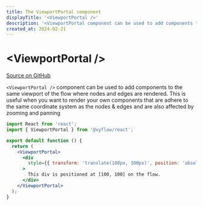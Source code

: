 ```yaml
---
title: The ViewportPortal component
displayTitle: '<ViewportPortal />'
description: '<ViewportPortal component can be used to add components to the same viewport of the flow where nodes and edges are rendered. This is useful when you want to render your own components that are adhere to the same coordinate system as the nodes & edges and are also affected by zooming and panning'
created_at: 2024-02-21
---
```


# &lt;ViewportPortal />

[Source on GitHub](https://github.com/xyflow/xyflow/blob/main/packages/react/src/components/ViewportPortal/index.tsx)

`<ViewportPortal />` component can be used to add components to the same viewport of the flow where nodes and edges are rendered.
This is useful when you want to render your own components that are adhere to the same coordinate system as the nodes & edges and are also
affected by zooming and panning

```jsx
import React from 'react';
import { ViewportPortal } from '@xyflow/react';

export default function () {
  return (
    <ViewportPortal>
      <div
        style={{ transform: 'translate(100px, 100px)', position: 'absolute' }}
      >
        This div is positioned at [100, 100] on the flow.
      </div>
    </ViewportPortal>
  );
}
```
